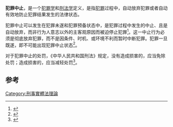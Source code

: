 {{legal}}
{{大陸法系刑法}}
'''犯罪中止'''，是一个[[犯罪学|犯罪学]]和[[刑法学|刑法学]]定义，是指[[犯罪|犯罪]]过程中，自动放弃犯罪或者自动有效地防止犯罪结果发生的法律状态。

犯罪中止可以发生在犯罪未遂和犯罪预备状态中，是犯罪过程中发生的中止、且是自动放弃，而非行为人意志以外的主客观原因而被迫停止犯罪<ref>{{cite journal|author=邓兴华|title=犯罪中止的有效性和真诚性|journal=《政治与法律》|year=1990年|issue=第3期|url=http://www.cqvip.com/QK/81084X/199003/1002991771.html|accessdate=2014-12-13|archive-date=2019-05-02|archive-url=https://web.archive.org/web/20190502085707/http://www.cqvip.com/QK/81084X/199003/1002991771.html|dead-url=no}}</ref>。这一中止行为必须是彻底放弃犯罪，而不是因条件、时机、或环境不利而暂时中断犯罪。犯罪一旦既遂，即不可能出现犯罪中止状态<ref>{{cite journal|author=李侠|title=试论犯罪中止与犯罪未遂的本质区别──兼谈犯罪中止的立法本意|journal=《中国刑事法杂志》|year=2000年|issue=06期|url=http://www.cnki.com.cn/Article/CJFDTotal-ZGXF200006002.htm|accessdate=2014-12-13|archive-date=2019-05-02|archive-url=https://web.archive.org/web/20190502083954/http://www.cnki.com.cn/Article/CJFDTotal-ZGXF200006002.htm|dead-url=no}}</ref>。

对于犯罪中止的处罚，《中华人民共和国刑法》规定，没有造成损害的，应当免除处罚；造成损害的，应当减轻处罚<ref>{{cite journal|author=罗丽芳|title=浅论犯罪中止|journal=《法制与经济(下旬)》|year=2011年|issue=11期|url=http://www.cnki.com.cn/Article/CJFDTotal-FZJJ201111012.htm|accessdate=2014-12-13|archive-date=2019-05-02|archive-url=https://web.archive.org/web/20190502061801/http://www.cnki.com.cn/Article/CJFDTotal-FZJJ201111012.htm|dead-url=no}}</ref>。

==参考==
{{reflist}}
{{Wikibooks|中華民國法律註解/中華民國刑法/第27條}}
{{crime-stub}}

[[Category:刑事實體法理論|Category:刑事實體法理論]]